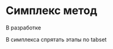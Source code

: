 # Симплекс метод {#sec-linear-simplex}

::: {.callout-important title="Состояние разработки"}
В разработке
:::

В симплекса спрятать этапы по tabset
